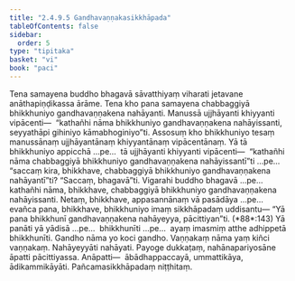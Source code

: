 ```yaml
---
title: "2.4.9.5 Gandhavaṇṇakasikkhāpada"
tableOfContents: false
sidebar:
  order: 5
type: "tipitaka"
basket: "vi"
book: "paci"
---
```



<DynamicBreadcrumb />

<Division number="1198" book="paci" e="ch" v="2" p="455">

<Paragraph number="3469" book="paci">
Tena samayena buddho bhagavā sāvatthiyaṃ viharati jetavane anāthapiṇḍikassa ārāme. Tena kho pana samayena chabbaggiyā bhikkhuniyo gandhavaṇṇakena nahāyanti. Manussā ujjhāyanti khiyyanti vipācenti—  “kathañhi nāma bhikkhuniyo gandhavaṇṇakena nahāyissanti, seyyathāpi gihiniyo kāmabhoginiyo”ti.
</Paragraph>

<Paragraph number="3470" book="paci">
Assosuṃ kho bhikkhuniyo tesaṃ manussānaṃ ujjhāyantānaṃ khiyyantānaṃ vipācentānaṃ. Yā tā bhikkhuniyo appicchā …pe…  tā ujjhāyanti khiyyanti vipācenti—  “kathañhi nāma chabbaggiyā bhikkhuniyo gandhavaṇṇakena nahāyissantī”ti …pe…  “saccaṃ kira, bhikkhave, chabbaggiyā bhikkhuniyo gandhavaṇṇakena nahāyantī”ti? “Saccaṃ, bhagavā”ti. Vigarahi buddho bhagavā …pe…  kathañhi nāma, bhikkhave, chabbaggiyā bhikkhuniyo gandhavaṇṇakena nahāyissanti. Netaṃ, bhikkhave, appasannānaṃ vā pasādāya …pe…  evañca pana, bhikkhave, bhikkhuniyo imaṃ sikkhāpadaṃ uddisantu—
</Paragraph>

</Division>
<Division number="1199" book="paci" e="ch" v="2" p="455">

<Paragraph number="3471" book="paci">
<Emphasis>“Yā pana bhikkhunī gandhavaṇṇakena nahāyeyya, pācittiyan”</Emphasis>ti. (*88*:<Emphasis>143</Emphasis>)
</Paragraph>

</Division>
<Division number="1200" book="paci" e="ch" v="2" p="455">

<Paragraph number="3472" book="paci">
<Emphasis>Yā panā</Emphasis>ti yā yādisā …pe…  <Emphasis>bhikkhunī</Emphasis>ti …pe…  ayaṃ imasmiṃ atthe adhippetā bhikkhunīti.
</Paragraph>

<Paragraph number="3473" book="paci">
<Emphasis>Gandho</Emphasis> nāma yo koci gandho. <Emphasis>Vaṇṇakaṃ</Emphasis> nāma yaṃ kiñci vaṇṇakaṃ. <Emphasis>Nahāyeyyā</Emphasis>ti nahāyati. Payoge dukkaṭaṃ, nahānapariyosāne āpatti pācittiyassa.
</Paragraph>

</Division>
<Division number="1201" book="paci" e="ch" v="2" p="456">

<Paragraph number="3474" book="paci">
Anāpatti—  ābādhappaccayā, ummattikāya, ādikammikāyāti.

</Paragraph>
</Division>

<Paragraph number="3475" type="center" book="paci">
Pañcamasikkhāpadaṃ niṭṭhitaṃ.
</Paragraph>